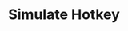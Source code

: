 ---
title: Simulate Hotkey
description: An Kando item which simulates a keyboard shortcut.
banner:
  content: 🚧 This page is under construction! 🚧
---